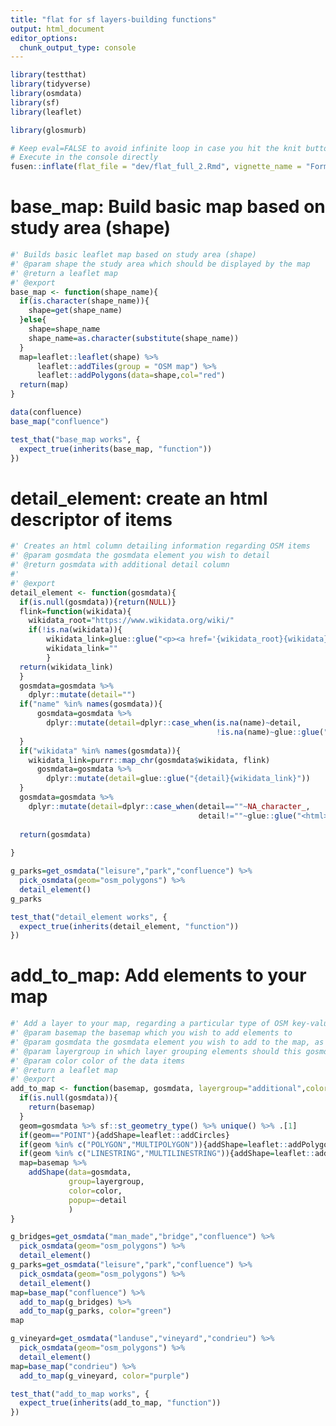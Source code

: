```yaml
---
title: "flat for sf layers-building functions"
output: html_document
editor_options: 
  chunk_output_type: console
---
```


<!-- Run this 'development' chunk -->
<!-- Store every call to library() that you need to explore your functions -->

```r
library(testthat)
library(tidyverse)
library(osmdata) 
library(sf) 
library(leaflet)
```


```r
library(glosmurb)
```


```r
# Keep eval=FALSE to avoid infinite loop in case you hit the knit button
# Execute in the console directly
fusen::inflate(flat_file = "dev/flat_full_2.Rmd", vignette_name = "Form layers")
```

  
# base_map: Build basic map based on study area (shape)
    
```r
#' Builds basic leaflet map based on study area (shape)
#' @param shape the study area which should be displayed by the map
#' @return a leaflet map
#' @export
base_map <- function(shape_name){
  if(is.character(shape_name)){
    shape=get(shape_name)
  }else{
    shape=shape_name
    shape_name=as.character(substitute(shape_name))
  }
  map=leaflet::leaflet(shape) %>% 
      leaflet::addTiles(group = "OSM map") %>% 
      leaflet::addPolygons(data=shape,col="red")
  return(map)
}
```
  
```r
data(confluence)
base_map("confluence")
```
  
```r
test_that("base_map works", {
  expect_true(inherits(base_map, "function")) 
})
```
    
# detail_element: create an html descriptor of items

    
```r
#' Creates an html column detailing information regarding OSM items
#' @param gosmdata the gosmdata element you wish to detail
#' @return gosmdata with additional detail column
#' 
#' @export
detail_element <- function(gosmdata){
  if(is.null(gosmdata)){return(NULL)}
  flink=function(wikidata){
    wikidata_root="https://www.wikidata.org/wiki/"
    if(!is.na(wikidata)){
        wikidata_link=glue::glue("<p><a href='{wikidata_root}{wikidata}' target='_blank'>Wikidata</a></p>")}else{
        wikidata_link=""
        }
  return(wikidata_link)
  }
  gosmdata=gosmdata %>% 
    dplyr::mutate(detail="")
  if("name" %in% names(gosmdata)){
      gosmdata=gosmdata %>% 
        dplyr::mutate(detail=dplyr::case_when(is.na(name)~detail,
                                              !is.na(name)~glue::glue("{detail}<h2>{name}</h2>"))) 
  }
  if("wikidata" %in% names(gosmdata)){
    wikidata_link=purrr::map_chr(gosmdata$wikidata, flink)
      gosmdata=gosmdata %>% 
        dplyr::mutate(detail=glue::glue("{detail}{wikidata_link}")) 
  }
  gosmdata=gosmdata %>% 
    dplyr::mutate(detail=dplyr::case_when(detail==""~NA_character_,
                                          detail!=""~glue::glue("<html>{detail}</html>")))
                
  return(gosmdata)
    
}
```
  
```r
g_parks=get_osmdata("leisure","park","confluence") %>% 
  pick_osmdata(geom="osm_polygons") %>% 
  detail_element()
g_parks
```
  
```r
test_that("detail_element works", {
  expect_true(inherits(detail_element, "function")) 
})
```
  

# add_to_map: Add elements to your map
    
```r
#' Add a layer to your map, regarding a particular type of OSM key-value-geometry object.
#' @param basemap the basemap which you wish to add elements to
#' @param gosmdata the gosmdata element you wish to add to the map, as returned by pick_osmdata()
#' @param layergroup in which layer grouping elements should this gosmdata element be displayed (defaults to "additional")
#' @param color color of the data items
#' @return a leaflet map
#' @export
add_to_map <- function(basemap, gosmdata, layergroup="additional",color="red"){
  if(is.null(gosmdata)){
    return(basemap)
  }
  geom=gosmdata %>% sf::st_geometry_type() %>% unique() %>% .[1]
  if(geom=="POINT"){addShape=leaflet::addCircles}
  if(geom %in% c("POLYGON","MULTIPOLYGON")){addShape=leaflet::addPolygons}
  if(geom %in% c("LINESTRING","MULTILINESTRING")){addShape=leaflet::addPolylines}
  map=basemap %>% 
    addShape(data=gosmdata,
             group=layergroup,
             color=color,
             popup=~detail
             )
}
```
  
```r
g_bridges=get_osmdata("man_made","bridge","confluence") %>% 
  pick_osmdata(geom="osm_polygons") %>% 
  detail_element()
g_parks=get_osmdata("leisure","park","confluence") %>% 
  pick_osmdata(geom="osm_polygons") %>% 
  detail_element()
map=base_map("confluence") %>% 
  add_to_map(g_bridges) %>% 
  add_to_map(g_parks, color="green")
map

g_vineyard=get_osmdata("landuse","vineyard","condrieu") %>% 
  pick_osmdata(geom="osm_polygons") %>% 
  detail_element()
map=base_map("condrieu") %>% 
  add_to_map(g_vineyard, color="purple")

```
  
```r
test_that("add_to_map works", {
  expect_true(inherits(add_to_map, "function")) 
})
```
  
